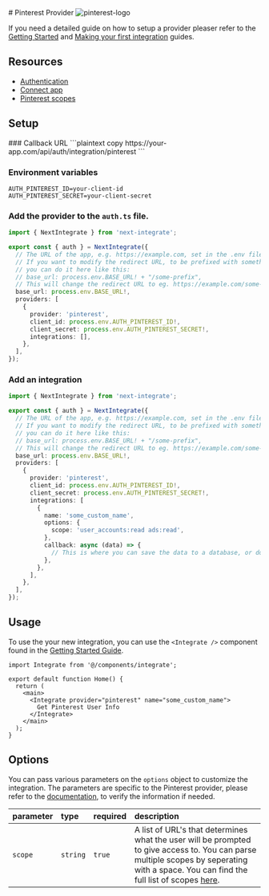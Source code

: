 
<div className="flex w-full items-center justify-between gap-4">
  # Pinterest Provider
  <Image
    src="/icons/pinterest.svg"
    alt="pinterest-logo"
    width={48}
    height={48}
  />
</div>

If you need a detailed guide on how to setup a provider pleaser refer to the [Getting Started](/docs/getting-started) and [Making your first integration](/docs/making-your-first-integration) guides.

## Resources

- [Authentication](https://developers.pinterest.com/docs/getting-started/authentication-and-scopes/#authentication)
- [Connect app](https://developers.pinterest.com/docs/getting-started/connect-app/)
- [Pinterest scopes](https://developers.pinterest.com/docs/getting-started/authentication-and-scopes/#pinterest-scopes)

## Setup

<Steps>
### Callback URL
```plaintext copy
https://your-app.com/api/auth/integration/pinterest
```

### Environment variables

```.env filename=".env.local" copy
AUTH_PINTEREST_ID=your-client-id
AUTH_PINTEREST_SECRET=your-client-secret
```

### Add the provider to the `auth.ts` file.

```ts filename="auth.ts" copy {11-16}
import { NextIntegrate } from 'next-integrate';

export const { auth } = NextIntegrate({
  // The URL of the app, e.g. https://example.com, set in the .env file.
  // If you want to modify the redirect URL, to be prefixed with something else,
  // you can do it here like this:
  // base_url: process.env.BASE_URL! + "/some-prefix",
  // This will change the redirect URL to eg. https://example.com/some-prefix/api/auth/integration/google
  base_url: process.env.BASE_URL!,
  providers: [
    {
      provider: 'pinterest',
      client_id: process.env.AUTH_PINTEREST_ID!,
      client_secret: process.env.AUTH_PINTEREST_SECRET!,
      integrations: [],
    },
  ],
});
```

### Add an integration

```ts copy filename="auth.ts" {16-24}
import { NextIntegrate } from 'next-integrate';

export const { auth } = NextIntegrate({
  // The URL of the app, e.g. https://example.com, set in the .env file.
  // If you want to modify the redirect URL, to be prefixed with something else,
  // you can do it here like this:
  // base_url: process.env.BASE_URL! + "/some-prefix",
  // This will change the redirect URL to eg. https://example.com/some-prefix/api/auth/integration/google
  base_url: process.env.BASE_URL!,
  providers: [
    {
      provider: 'pinterest',
      client_id: process.env.AUTH_PINTEREST_ID!,
      client_secret: process.env.AUTH_PINTEREST_SECRET!,
      integrations: [
        {
          name: 'some_custom_name',
          options: {
            scope: 'user_accounts:read ads:read',
          },
          callback: async (data) => {
            // This is where you can save the data to a database, or do something else with it.
          },
        },
      ],
    },
  ],
});
```

</Steps>

## Usage

To use the your new integration, you can use the `<Integrate />` component found in the [Getting Started Guide]("docs/getting-started#create-an-integrate-components").

```tsx copy {1, 6-8}
import Integrate from '@/components/integrate';

export default function Home() {
  return (
    <main>
      <Integrate provider="pinterest" name="some_custom_name">
        Get Pinterest User Info
      </Integrate>
    </main>
  );
}
```

## Options

You can pass various parameters on the `options` object to customize the integration. The parameters are specific to the Pinterest provider, please refer to the [documentation](https://developers.klaviyo.com/en/docs/set_up_oauth), to verify the information if needed.

| parameter | type     | required | description                                                                                                                                                                                                                                                                                 |
| :-------- | :------- | :------- | :------------------------------------------------------------------------------------------------------------------------------------------------------------------------------------------------------------------------------------------------------------------------------------------ |
| `scope`   | `string` | `true`   | A list of URL's that determines what the user will be prompted to give access to. You can parse multiple scopes by seperating with a space. You can find the full list of scopes [here](https://developers.pinterest.com/docs/getting-started/authentication-and-scopes/#pinterest-scopes). |
